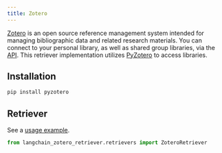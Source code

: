 ```yaml
---
title: Zotero
---
```


[Zotero](https://www.zotero.org/) is an open source reference management system intended for managing bibliographic data and related research materials. You can connect to your personal library, as well as shared group libraries, via the [API](https://www.zotero.org/support/dev/web_api/v3/start). This retriever implementation utilizes [PyZotero](https://github.com/urschrei/pyzotero) to access libraries.

## Installation

```bash
pip install pyzotero
```

## Retriever

See a [usage example](/oss/python/integrations/retrievers/zotero).

```python
from langchain_zotero_retriever.retrievers import ZoteroRetriever
```
